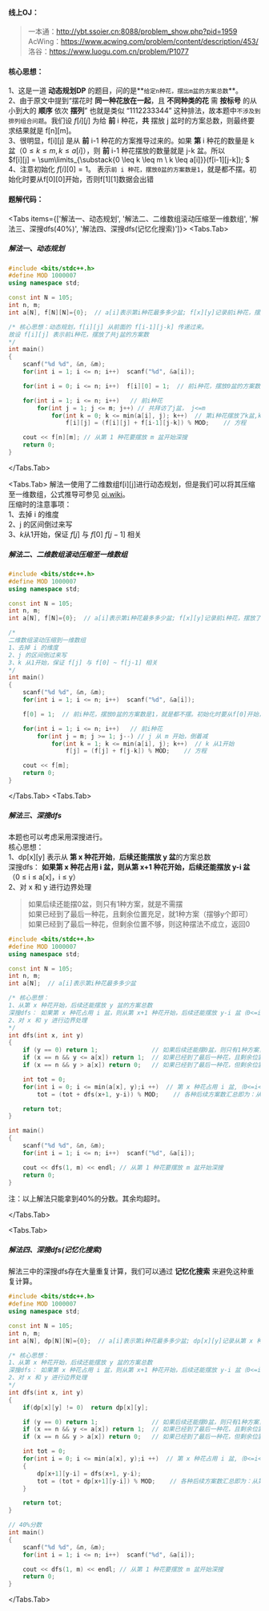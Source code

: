 
#### 线上OJ：
> 一本通：http://ybt.ssoier.cn:8088/problem_show.php?pid=1959  
AcWing：https://www.acwing.com/problem/content/description/453/  
洛谷：https://www.luogu.com.cn/problem/P1077  

#### 核心思想：
1、这是一道 **动态规划DP** 的题目，问的是**`给定n种花，摆出m盆的方案总数`**。  
2、由于原文中提到“摆花时 **同一种花放在一起**，且 **不同种类的花** 需 **按标号** 的从小到大的 **顺序** 依次 **摆列**” 也就是类似 “1112233344” 这种排法，故本题中`不涉及到排列组合问题`。我们设 $f[i][j]$ 为给 **前** i 种花，**共** 摆放 j 盆时的方案总数，则最终要求结果就是 f[n][m]。  
3、很明显，f[i][j] 是从 **前** i-1 种花的方案推导过来的。如果 **第** i 种花的数量是 k 盆$（0 ≤ k ≤ m, k ≤ a[i]）$，则 **前** i-1 种花摆放的数量就是 j-k 盆。所以  
<Callout type="default"> 
$f[i][j] = \sum\limits_{\substack{0 \leq k \leq m \\ k \leq a[i]}}(f[i-1][j-k]); $   
</Callout>
4、注意初始化 $f[i][0] = 1$。 表示`前 i 种花，摆放0盆的方案数是1`，就是都不摆。初始化时要从f[0][0]开始，否则f[1][1]数据会出错  

#### 题解代码：
<Tabs items={['解法一、动态规划', '解法二、二维数组滚动压缩至一维数组', '解法三、深搜dfs(40%)', '解法四、深搜dfs(记忆化搜索)']}>
  <Tabs.Tab> 
  ##### 解法一、动态规划
```cpp filename="解法一、动态规划：" showLineNumbers {17,19-22}
#include <bits/stdc++.h>
#define MOD 1000007
using namespace std;

const int N = 105;
int n, m;
int a[N], f[N][N]={0};  // a[i]表示第i种花最多多少盆; f[x][y]记录前i种花，摆放了共j盆的方案数

/* 核心思想：动态规划，f[i][j] 从前面的 f[i-1][j-k] 传递过来。
故设 f[i][j] 表示前i种花，摆放了共j盆的方案数
*/
int main()
{
    scanf("%d %d", &n, &m);
	for(int i = 1; i <= n; i++)  scanf("%d", &a[i]);

	for(int i = 0; i <= n; i++)  f[i][0] = 1;  // 前i种花，摆放0盆的方案数是1，就是都不摆。初始化时要从f[0][0]开始，否则f[1][1]数据会出错

	for(int i = 1; i <= n; i++)   // 前i种花
        for(int j = 1; j <= m; j++) // 共拜访了j盆， j<=m
            for(int k = 0; k <= min(a[i], j); k++)  // 第i种花摆放了k盆,k<=m,k<=a[i]，则前i-1种花摆放了j-k盆
                f[i][j] = (f[i][j] + f[i-1][j-k]) % MOD;    // 方程

	cout << f[n][m]; // 从第 1 种花要摆放 m 盆开始深搜
	return 0;
}
```
   </Tabs.Tab>   

<Tabs.Tab> 
解法一使用了二维数组f[i][j]进行动态规划，但是我们可以将其压缩至一维数组，公式推导可参见 [oi.wiki](https://oi.wiki/dp/knapsack/)。  
<Callout type="info"> 
压缩时的注意事项：  
1、去掉 i 的维度  
2、j 的区间倒过来写  
3、$k$从1开始，保证 $f[j]$ 与 $f[0] ~ f[j-1]$ 相关  
</Callout>
##### 解法二、二维数组滚动压缩至一维数组
```cpp filename="解法二、二维数组滚动压缩至一维数组：" showLineNumbers {20,21-25}
#include <bits/stdc++.h>
#define MOD 1000007
using namespace std;

const int N = 105;
int n, m;
int a[N], f[N]={0};  // a[i]表示第i种花最多多少盆; f[x][y]记录前i种花，摆放了共j盆的方案数

/*
二维数组滚动压缩到一维数组
1、去掉 i 的维度  
2、j 的区间倒过来写  
3、k 从1开始，保证 f[j] 与 f[0] ~ f[j-1] 相关  
*/
int main()
{
    scanf("%d %d", &n, &m);
	for(int i = 1; i <= n; i++)  scanf("%d", &a[i]);

	f[0] = 1;  // 前i种花，摆放0盆的方案数是1，就是都不摆。初始化时要从f[0]开始，否则f[1]数据会出错

	for(int i = 1; i <= n; i++)   // 前i种花
        for(int j = m; j >= 1; j--) // j 从 m 开始，倒着减
            for(int k = 1; k <= min(a[i], j); k++)  // k 从1开始
                f[j] = (f[j] + f[j-k]) % MOD;    // 方程

	cout << f[m]; 
	return 0;
}
```
</Tabs.Tab> 
<Tabs.Tab> 
##### 解法三、深搜dfs
本题也可以考虑采用深搜进行。  
核心思想：  
1、dp[x][y] 表示从 **第 x 种花开始**，**后续还能摆放 y 盆**的方案总数  
深搜dfs： **如果第 x 种花占用 i 盆，则从第 x+1 种花开始，后续还能摆放 y-i 盆**（0 ≤ i ≤ a[x]，i ≤ y）  
2、对 x 和 y 进行边界处理  
> 如果后续还能摆0盆，则只有1种方案，就是不需摆  
如果已经到了最后一种花，且剩余位置充足，就1种方案（摆够y个即可）  
如果已经到了最后一种花，但剩余位置不够，则这种摆法不成立，返回0

```cpp filename="解法三、深搜dfs(40%)：" showLineNumbers {16-18,22,32}
#include <bits/stdc++.h>
#define MOD 1000007
using namespace std;

const int N = 105;
int n, m;
int a[N];  // a[i]表示第i种花最多多少盆

/* 核心思想：
1、从第 x 种花开始，后续还能摆放 y 盆的方案总数
深搜dfs： 如果第 x 种花占用 i 盆，则从第 x+1 种花开始，后续还能摆放 y-i 盆（0<=i<=a[x]，i<=y）
2、对 x 和 y 进行边界处理
*/
int dfs(int x, int y)
{
	if (y == 0) return 1;				// 如果后续还能摆0盆，则只有1种方案，就是不需摆
	if (x == n && y <= a[x]) return 1;	// 如果已经到了最后一种花，且剩余位置充足，就1种方案（摆够y个即可）
	if (x == n && y > a[x]) return 0;	// 如果已经到了最后一种花，但剩余位置不够，则这种摆法不成立，返回0

	int tot = 0;
	for(int i = 0; i <= min(a[x], y);i ++)  // 第 x 种花占用 i 盆,（0<=i<=a[x]，i<=y）
		tot = (tot + dfs(x+1, y-i)) % MOD;    // 各种后续方案数汇总即为：从第 x 种花开始，后续还能摆放 y 盆的方案总数

	return tot;
}

int main()
{
    scanf("%d %d", &n, &m);
	for(int i = 1; i <= n; i++)  scanf("%d", &a[i]);

	cout << dfs(1, m) << endl; // 从第 1 种花要摆放 m 盆开始深搜
	return 0;
}
```
注：以上解法只能拿到40%的分数。其余均超时。

</Tabs.Tab> 


<Tabs.Tab> 
##### 解法四、深搜dfs(记忆化搜索)
解法三中的深搜dfs存在大量重复计算，我们可以通过 **记忆化搜索** 来避免这种重复计算。
```cpp filename="解法四、深搜dfs(记忆化搜索)：" showLineNumbers {16,25}
#include <bits/stdc++.h>
#define MOD 1000007
using namespace std;

const int N = 105;
int n, m;
int a[N], dp[N][N]={0};  // a[i]表示第i种花最多多少盆; dp[x][y]记录从第 x 种花开始，后续还能摆放 y 盆的方案总数

/* 核心思想：
1、从第 x 种花开始，后续还能摆放 y 盆的方案总数
深搜dfs： 如果第 x 种花占用 i 盆，则从第 x+1 种花开始，后续还能摆放 y-i 盆（0<=i<=a[x]，i<=y）
2、对 x 和 y 进行边界处理
*/
int dfs(int x, int y)
{
    if(dp[x][y] != 0)  return dp[x][y];

	if (y == 0) return 1;				// 如果后续还能摆0盆，则只有1种方案，就是不需摆
	if (x == n && y <= a[x]) return 1;	// 如果已经到了最后一种花，且剩余位置充足，就1种方案（摆够y个即可）
	if (x == n && y > a[x]) return 0;	// 如果已经到了最后一种花，但剩余位置不够，则这种摆法不成立，返回0

	int tot = 0;
	for(int i = 0; i <= min(a[x], y);i ++)  // 第 x 种花占用 i 盆,（0<=i<=a[x]，i<=y）
	{
	    dp[x+1][y-i] = dfs(x+1, y-i);
		tot = (tot + dp[x+1][y-i]) % MOD;    // 各种后续方案数汇总即为：从第 x 种花开始，后续还能摆放 y 盆的方案总数
    }

	return tot;
}

// 40%分数
int main()
{
    scanf("%d %d", &n, &m);
	for(int i = 1; i <= n; i++)  scanf("%d", &a[i]);

	cout << dfs(1, m) << endl; // 从第 1 种花要摆放 m 盆开始深搜
	return 0;
}
```

</Tabs.Tab> 

</Tabs> 